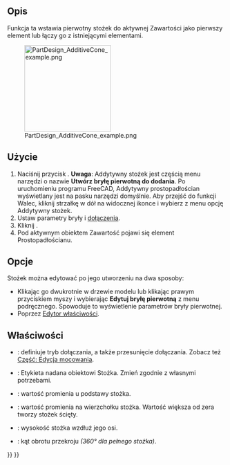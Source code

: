 <languages/>

{{Docnav
|[[PartDesign_AdditiveSphere/pl|Addytywna sfera]]
|[[PartDesign_AdditiveEllipsoid/pl|Addytywna elipsoida]]
|[[PartDesign_Workbench/pl|środowisko pracy Projekt Części]]
|IconL=PartDesign_AdditiveSphere.svg
|IconR=PartDesign_AdditiveEllipsoid.svg
|IconC=Workbench_PartDesign.svg
}}

{{GuiCommand
|Name=PartDesign AdditiveCone
|Name/pl=Projekt Części: Addytywny stożek
|MenuLocation=Projekt Części → Utwórz cechę przez dodanie → Addytywny stożek
|Workbenches=[[PartDesign_Workbench/pl|Projekt Części]]
|Version=0.17
|SeeAlso=[[PartDesign_CompPrimitiveAdditive/pl|Komponent bryła pierwotna do dodania]], [[PartDesign_SubtractiveCone/pl|Subtraktywny stożek]]
}}

<span id="Description"></span>
==Opis==

Funkcja ta wstawia pierwotny stożek do aktywnej Zawartości jako pierwszy element lub łączy go z istniejącymi elementami.

[[File:PartDesign_AdditiveCone_example.png|200px]]

<span id="Usage"></span>
==Użycie==

# Naciśnij przycisk {{Button|[[Image:PartDesign AdditiveCone.svg|24px]] '''Addytywny stożek'''}}. '''Uwaga''': Addytywny stożek jest częścią menu narzędzi o nazwie '''Utwórz bryłę pierwotną do dodania'''. Po uruchomieniu programu FreeCAD, Addytywny prostopadłościan wyświetlany jest na pasku narzędzi domyślnie. Aby przejść do funkcji Walec, kliknij strzałkę w dół na widocznej ikonce i wybierz z menu opcję Addytywny stożek.
# Ustaw parametry bryły i [[Part_EditAttachment/pl|dołączenia]].
# Kliknij {{Button|OK}}.
# Pod aktywnym obiektem Zawartość pojawi się element Prostopadłościanu.

<span id="Options"></span>
==Opcje==

Stożek można edytować po jego utworzeniu na dwa sposoby:
* Klikając go dwukrotnie w drzewie modelu lub klikając prawym przyciskiem myszy i wybierając '''Edytuj bryłę pierwotną''' z menu podręcznego. Spowoduje to wyświetlenie parametrów bryły pierwotnej.
* Poprzez [[Property_editor/pl|Edytor właściwości]].

<span id="Properties"></span>
==Właściwości==

* {{PropertyData|Dołączenie}}: definiuje tryb dołączania, a także przesunięcie dołączania. Zobacz też [[Part_EditAttachment/pl|Część: Edycja mocowania]].
* {{PropertyData|Etykieta}}: Etykieta nadana obiektowi Stożka. Zmień zgodnie z własnymi potrzebami.
* {{PropertyData|Promień1}}: wartość promienia u podstawy stożka.
* {{PropertyData|Promień2}}: wartość promienia na wierzchołku stożka. Wartość większa od zera tworzy stożek ścięty.
* {{PropertyData|Wysokość}}: wysokość stożka wzdłuż jego osi.
* {{PropertyData|Kąt}}: kąt obrotu przekroju ''(360° dla pełnego stożka)''.


{{Docnav
|[[PartDesign_AdditiveSphere/pl|Addytywna sfera]]
|[[PartDesign_AdditiveEllipsoid/pl|Addytywna elipsoida]]
|[[PartDesign_Workbench/pl|środowisko pracy Projekt Części]]
|IconL=PartDesign_AdditiveSphere.svg
|IconR=PartDesign_AdditiveEllipsoid.svg
|IconC=Workbench_PartDesign.svg
}}

{{PartDesign_Tools_navi{{#translation:}}}}
{{Userdocnavi{{#translation:}}}}